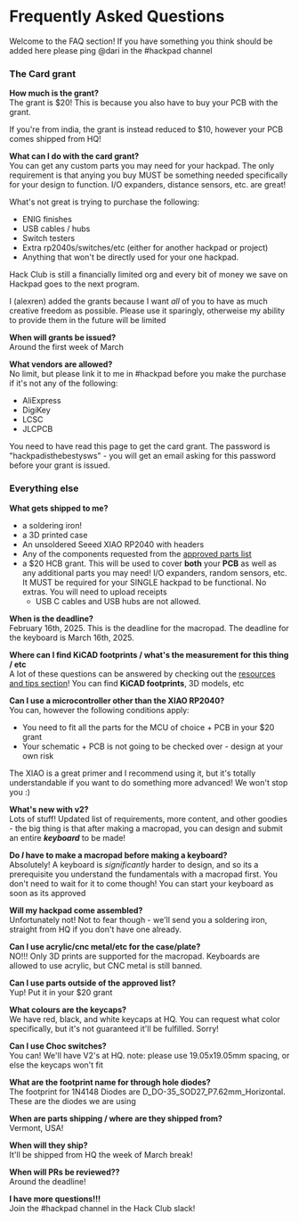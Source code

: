 # Frequently Asked Questions

Welcome to the FAQ section! If you have something you think should be added here please ping @dari in the #hackpad channel

### The Card grant

**How much is the grant?** \
The grant is $20! This is because you also have to buy your PCB with the grant.

If you're from india, the grant is instead reduced to $10, however your PCB comes shipped from HQ!

**What can I do with the card grant?** \
You can get any custom parts you may need for your hackpad. The only requirement is that anying you buy MUST be something needed specifically for your design to function. I/O expanders, distance sensors, etc. are great! 

What's not great is trying to purchase the following:

- ENIG finishes
- USB cables / hubs
- Switch testers
- Extra rp2040s/switches/etc (either for another hackpad or project)
- Anything that won't be directly used for your one hackpad.

Hack Club is still a financially limited org and every bit of money we save on Hackpad goes to the next program.

I (alexren) added the grants because I want *all* of you to have as much creative freedom as possible. Please use it sparingly, otherweise my ability to provide them in the future will be limited

**When will grants be issued?** \
Around the first week of March

**What vendors are allowed?** \
No limit, but please link it to me in #hackpad before you make the purchase if it's not any of the following:
- AliExpress
- DigiKey
- LCSC
- JLCPCB

You need to have read this page to get the card grant. The password is "hackpadisthebestysws" - you will get an email asking for this password before your grant is issued.


### Everything else

**What gets shipped to me?**
- a soldering iron!
- a 3D printed case
- An unsoldered Seeed XIAO RP2040 with headers
- Any of the components requested from the [approved parts list](/parts)
- a $20 HCB grant. This will be used to cover **both** your **PCB** as well as any additional parts you may need! I/O expanders, random sensors, etc. It MUST be required for your SINGLE hackpad to be functional. No extras. You will need to upload receipts
    - USB C cables and USB hubs are not allowed.

**When is the deadline?** \
February 16th, 2025. This is the deadline for the macropad. The deadline for the keyboard is March 16th, 2025.

**Where can I find KiCAD footprints / what's the measurement for this thing / etc** \
A lot of these questions can be answered by checking out the [resources and tips section](/resources)! You can find **KiCAD footprints**, 3D models, etc

**Can I use a microcontroller other than the XIAO RP2040?** \
You can, however the following conditions apply:
- You need to fit all the parts for the MCU of choice + PCB in your $20 grant
- Your schematic + PCB is not going to be checked over - design at your own risk

The XIAO is a great primer and I recommend using it, but it's totally understandable if you want to do something more advanced! We won't stop you :)

**What's new with v2?** \
Lots of stuff! Updated list of requirements, more content, and other goodies - the big thing is that after making a macropad, you can design and submit an entire ***keyboard*** to be made!

**Do *I* have to make a macropad before making a keyboard?** \
Absolutely! A keyboard is *significantly* harder to design, and so its a prerequisite you understand the fundamentals with a macropad first. You don't need to wait for it to come though! You can start your keyboard as soon as its approved

**Will my hackpad come assembled?** \
Unfortunately not! Not to fear though - we'll send you a soldering iron, straight from HQ if you don't have one already.

**Can I use acrylic/cnc metal/etc for the case/plate?** \
NO!!! Only 3D prints are supported for the macropad. Keyboards are allowed to use acrylic, but CNC metal is still banned.

**Can I use parts outside of the approved list?** \
Yup! Put it in your $20 grant

**What colours are the keycaps?** \
We have red, black, and white keycaps at HQ. You can request what color specifically, but it's not guaranteed it'll be fulfilled. Sorry!

**Can I use Choc switches?** \
You can! We'll have V2's at HQ. note: please use 19.05x19.05mm spacing, or else the keycaps won't fit

**What are the footprint name for through hole diodes?** \
The footprint for 1N4148 Diodes are D_DO-35_SOD27_P7.62mm_Horizontal. These are the diodes we are using

**When are parts shipping / where are they shipped from?** \
Vermont, USA!

**When will they ship?** \
It'll be shipped from HQ the week of March break!

**When will PRs be reviewed??** \
Around the deadline!

**I have more questions!!!**  \
Join the #hackpad channel in the Hack Club slack!
